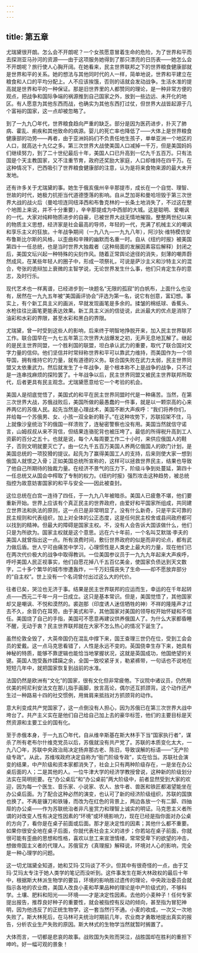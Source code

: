 ```yaml
---
---
---
```

title: 第五章
---




尤瑞黛很开朗。怎么会不开朗呢？一个女孩愿意冒着生命的危险，为了世界和平而去探测亚马孙河的资源——由于这项服务她得到了那只漂亮的日历表——她怎么会不开朗呢？旅行使人心胸开阔。在她看来，民主世界联邦之下的世界粮食健康部就是世界和平的关系。她的想法与其他同时代的人一样，简单地说，世界和平建立在粮食和人口的平均分配上。人不应该挨饿，否则的话就会发动战争。生活水准的提高就是世界和平的一种保证。那是旧世界里的人都赞同的理论，是一种非常方便的观点，把战争和国际争端的祸源推到自己国家之外，放到一些边远、未开化的地区。有人愿意为其他东西而战，也确实为其他东西打过仗，但世界大战皆起源于几个富裕的国家，这一点却被忽略了。

到了一九九〇年代，世界粮食趋向严重的缺乏。部分是因为医药进步，扑灭了肺病、霍乱、痢疾和其他致命的病源。婴儿的死亡率也降低了——大体上是世界粮食健康部的功劳——再者，由于亚洲妈妈们不负责任地生孩子，单单亚洲一个地区的人口，就高达十九亿之多。第三次世界大战使美国人口减掉一千万，但是美国妈妈们继续努力，到了二十世纪最后十年，美国人口已升高到一亿九千五百万。只有法国是个天主教国家，又不注重节育，政府还奖励大家庭，人口却维持在四千万。在这种情况下，巴西吸引了世界粮食健康部的注意，认为是将来食物来源的最大未开发地。

还有许多关于尤瑞黛的事。她生于俄亥俄州辛辛那提市，成长在一个自觉、理智、世故的时代，她极力抗拒当代道德堕落的影响。自从芝加哥和曼哈坦毁于第三次世界大战的战火后（曼哈坦连同纽泽西和布鲁克林的一长条土地消失了，不过这在整个地图上来说，并不十分重要），辛辛那提成为中西部的大城。这是聪明、爱嘲讽的一代。大家对纯粹物质进步的自豪，已被世界大战无情地摧毁。整整两世纪以来的物质主义思想，经济家是社会最高的导师，年轻的一代，充满了机械主义的嘲讽和享乐主义的狂放。十年战争期间（一九八九—一九九八年），阿沙狄·维特模仿安布鲁斯比尔斯的风格，以歪曲和辛辣的幽默而名重一时。自从《纽约时报》被美国第四十一任总统，也是当时世界大独裁者（这种局面的发展因素容后解释）封闭之后，美国文坛兴起一种特殊的尖刻作风。随着正常舆论途径的消失，刻薄的嘲弄蔚然成风，在某些年轻人的圈子中，形成一项祭礼，可说是萨沙主义和沙特主义的混合，夸张的诡辩加上衰微的主智学说，无论世界发生什么事，他们只肯定生存的意志，及时行乐。

现代艺术也一样离谱，已经进步到一块题名“无限的孤寂”的白帆布，上面什么也没有，居然在一九九五年被“美国画评协会”评选为第一名，说它有创意，富幻想。事实上，有个新工具主义的画派，早就发现画笔是多余的。揉皱的棉纸球、香蕉头、水枪往往比画笔更能表达效果。新工具主义派的信徒说，此派最大的优点是消除了油彩和水彩的界限，甚至水彩和黑白的界限。

尤瑞黛，曾一时受到这些人的影响，后来终于明智地挣脱开来，加入民主世界联邦工作。联合国早在一九七五年第三次世界大战爆发之初，无声无息地瓦解了。继起的是民主世界同盟，一个胜利国的联盟，坦白承认武力的重要，取代了联合国对文字力量的信仰。他们坚信并时常辩称世界和平可以靠武力维持，而美国作为一个领导国，拥有维持它的力量，就有道德的义务。联合国失败在武力太弱，民主世界同盟又太依重武力。然后就发生了十年战争，是个根本称不上是战争的战争，只不过是一连串找麻烦的探险罢了。十年战争以后，民主世界同盟又被民主世界联邦所取代，后者更具有民主观念。尤瑞黛愿意给它一个考验的机会。

美国人是彻底觉悟了，美国式的和平在民主世界同盟时代是一种痛苦。当然，在第三次世界大战，苏俄战败后，美国所做的最愚蠢的一件事，就是以一颗崇高的心来养两亿的苏俄人民。起先当然是心理战术，美国不断大声疾呼：“我们将养你们，并给每一个苏俄男、女、小孩一双全新的鞋子。”在这种攻势下，苏联招架不住，马上就像沙皇统治下的俄国一样溃败了，连秘密警察也没有用。美国当然就信守诺言，山姆叔叔从来不背信，但结果连骆驼背也被压垮了。最低的所得税升高到工人资薪的百分之五十。也就是说，每个人每周要工作二十小时，来供应俄国人的鞋子，否则文明就要灭亡了。由一亿九千五百万美国人养两亿俄国人的欧门计划，是美国总统的一项狡猾的提议。起先为了赢得美国工人的支持，后来则使大家一想到俄国人就恨之入骨；正如美国总统所宣称的，这样可以拯救世界民主，结果也导致了他自己所期待的独裁力量。在经济不景气的压力下，阶级斗争到处蔓延，第四十一任总统又从国会中榨取了专制的权力。《纽约时报》强烈攻击这种趋势，被总统指控为故意妨害国家的和平与安全——因此被查封。

这位总统在白宫一连待了四任，于一九九八年被暗杀。美国人已疲惫不堪，他们要重新开始。世界上应该有个真正民主的世界政府，由爱好和平国家所组成，共同建立世界法和执法的原则，这一点已是非常明显了。没有什么新奇，只是平实可靠的民主规则和代表组织，加上对全体的公正态度，这是任何民主校舍或县间政府都可以找到的精神。但最大的障碍是国家主权。不，没有人会告诉大国该做什么，他们只是为所欲为。国家主权就是这个意思。远在六十年前，一个名叫艾默瑞·李夫的美国人就曾指出这一点。所有浪费时间，敷衍世界政府的似是而非的论点，都有武力做后盾。世人宁可由痛苦中学习，心理惯性是人类史上最大的力量，现在他们已在两次代价极大的战争中取得教训。一位美国参议员于一九九九年起来大声疾呼，呼吁美国人民正视事实，他们自愿花掉八千五百亿美金，使国家负债达到天文数字，二十多个繁华的城市惨遭轰炸，一千万妇孺丧失了生命——却不愿放弃部分的“自主权”。世上没有一个名词曾付出过这么大的代价。

往者已矣，哭泣也无济于事。结果是民主世界联邦的应运而生，幸运的在千年起转点——西元二千年一月一日成立。这只是基本常识。但是，美国觉悟了，其他国家却又是嘲讽、不悦和漠然的。裘迦那（印度诱人迷信牺牲的神）不祥的隆隆声才过去不久，余音仍在耳旁。由于美式和平，其他国家对美国的领导权开始怀疑和不信任。美国烧了自己的手指，美国可不愿意再建议供养俄国人了。为什么大家都昏睡不醒，无动于衷？民主世界联邦就在大家不怎么热心的情况下诞生了。

虽然伦敦全毁了，大英帝国仍在混乱中撑下来，国王查理三世仍在位，受到工会会员的爱戴。这一点马克思看错了，人性是永远不变的。英国侥幸生存下来，她具有神秘的特质，能够不靠逻辑也能恰当地掌握状况，这就是英国成功，他国绝望的关键。英国人饱受轰炸蹂躏之余，全国一致咬紧牙关，勒紧裤带，一句话也不说地在短短几年中，就把国家恢复到战前的水准。

法国仍然是欧洲有“文化”的国家，很有文化但非常疲倦。下议院中诸议员，仍然用优美的柯尼利安法文在那儿指手画脚，放言高论，偶尔还互抓颈背。这个动作还产生过一种路易十四的社交惯例，用耸肩来抵挡对方抓颈背的动作。

意大利变成共产党国家了，这一点倒没有人担心，因为苏俄已在第三次世界大战中垮台了。共产主义实在是他们自己给自己加上去的豪华标签，他们的主要目标是天然资源和主要工业的国有化。

至于赤俄本身，于一九五〇年代，自从维辛斯基在斯大林手下当“国家执行者”，谋杀了所有老布尔什维克党员以后，苏俄就没有共产党了。苏联的本质变化太大，一九八〇年，苏联中央政治局决定扬弃那古老、陈旧，导致误解的标语——“无产阶级专政”。从此，苏维埃政府决定自称为“衙门阶级专政”，实在恰当。苏联社会演变的结果，中产阶级和资本家都消失了，社会上只有两种阶级存在，一是坐在办公桌后面的人；二是其他的人。一位牛津大学的经济学教授曾说，这种新的阶级划分法实在简明扼要。在“办公桌后”和“办公桌前”两大阶级中，前者显然受到大家的欢迎，因为每一个医生、音乐家、小说家、农人、放牛者、兽医和铁匠都渴望能坐在办公桌后面。为了配合这种必然的演变，也认可了新的经济阶级组织，苏联的国旗也换了。不再是镰刀和铁锤，而改为在红色的背景上，两边各放一个有二脚、四抽屉的办公桌——作为苏联统治者非凡鉴赏力和理智上诚实的明证。马克思主义者所谓的对改变人性有决定性因素的“环境”或环境影响力，现在已经是指你面对办公桌的方向了，看你是在桌子前面或后面。那才是决定性的因素；其他什么都不重要。如果你很安全地在桌子后面，你就代表社会主义的进步；你若站在桌子前面，你就很可能有歪曲的思想和性格，喜欢以怠工来宣泄情绪，常常受卑下的欲望的冲击，想做帝国主义者的代理人。苏俄官方《真理报》解释说，环境对人心的影响，完全是一种心理学的问题。

这一切尤瑞黛全知道，她和艾玛·艾玛谈了不少。但其中有很奇怪的一点，由于艾玛·艾玛太专注于她人类学的笔记而没听到。这件事发生在斯大林政权的最后十年中，根据斯大林派生物学的要旨，环境的影响胜过遗传的理论，中央政治委员会就指示各地的农业商，美国人改良小麦和苹果品种的理论是中产阶级式的，不够科学。土壤、肥料和阳光——环境——才是决定性因素。去他的小麦种子！任何专家提出报告，推荐良好种子的重要性，就会被指控有反动的倾向，甚至指为冒犯神明，因为他违反了的正统生物学，这一套当然行不通。小麦的收成，一次又一次地失败了。斯大林死后，在马林可夫统治时期前几年，农业商才勇敢地提出真实的报告，分析农业生产失败的原因。斯大林式的生物学当然就暂时搁置了。

大体而言，一切都是悲哀的故事。战败国为失败而哭泣，战胜国却在胜利的重担下呻吟。好一幅可观的景象！